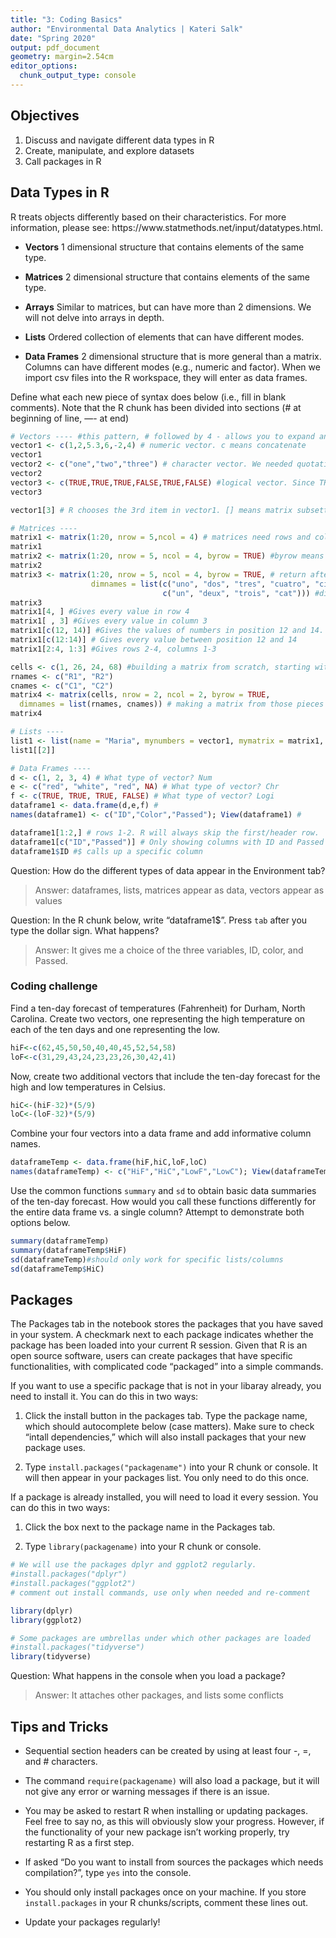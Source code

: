 ```yaml
---
title: "3: Coding Basics"
author: "Environmental Data Analytics | Kateri Salk"
date: "Spring 2020"
output: pdf_document
geometry: margin=2.54cm
editor_options: 
  chunk_output_type: console
---
```


## Objectives
1. Discuss and navigate different data types in R
2. Create, manipulate, and explore datasets
3. Call packages in R

## Data Types in R
R treats objects differently based on their characteristics. For more information, please see: https://www.statmethods.net/input/datatypes.html. 

* **Vectors** 1 dimensional structure that contains elements of the same type.

* **Matrices** 2 dimensional structure that contains elements of the same type.

* **Arrays** Similar to matrices, but can have more than 2 dimensions. We will not delve into arrays in depth.

* **Lists** Ordered collection of elements that can have different modes.

* **Data Frames** 2 dimensional structure that is more general than a matrix. Columns can have different modes (e.g., numeric and factor). When we import csv files into the R workspace, they will enter as data frames.

Define what each new piece of syntax does below (i.e., fill in blank comments). Note that the R chunk has been divided into sections (# at beginning of line, ---- at end)
```r
# Vectors ---- #this pattern, # followed by 4 - allows you to expand and collapse this section
vector1 <- c(1,2,5.3,6,-2,4) # numeric vector. c means concatenate
vector1
vector2 <- c("one","two","three") # character vector. We needed quotations b/c they're strings, or r will thing it's an operation.
vector2
vector3 <- c(TRUE,TRUE,TRUE,FALSE,TRUE,FALSE) #logical vector. Since TRUE and FALSE are capital, r knows its a logical statement, no need for quotations
vector3

vector1[3] # R chooses the 3rd item in vector1. [] means matrix subsetting, call up the ordinal number inside the brackets

# Matrices ----
matrix1 <- matrix(1:20, nrow = 5,ncol = 4) # matrices need rows and columns. matrix is a function, r knows what it needs to do. 
matrix1
matrix2 <- matrix(1:20, nrow = 5, ncol = 4, byrow = TRUE) #byrow means that we start counting across rows, rather than going down a column.
matrix2
matrix3 <- matrix(1:20, nrow = 5, ncol = 4, byrow = TRUE, # return after comma continues the line
                  dimnames = list(c("uno", "dos", "tres", "cuatro", "cinco"), 
                                  c("un", "deux", "trois", "cat"))) #dimnames means dimension names, so that it gives each column a header
matrix3
matrix1[4, ] #Gives every value in row 4
matrix1[ , 3] #Gives every value in column 3
matrix1[c(12, 14)] #Gives the values of numbers in position 12 and 14. Specific objects in the matrix
matrix1[c(12:14)] # Gives every value between position 12 and 14
matrix1[2:4, 1:3] #Gives rows 2-4, columns 1-3

cells <- c(1, 26, 24, 68) #building a matrix from scratch, starting with a vector
rnames <- c("R1", "R2")
cnames <- c("C1", "C2") 
matrix4 <- matrix(cells, nrow = 2, ncol = 2, byrow = TRUE,
  dimnames = list(rnames, cnames)) # making a matrix from those pieces we just created
matrix4

# Lists ---- 
list1 <- list(name = "Maria", mynumbers = vector1, mymatrix = matrix1, age = 5.3); list1 #semicolon means you can run with just one keystroke. List is a collection of the matrices, vectors, etc that we wrote
list1[[2]]

# Data Frames ----
d <- c(1, 2, 3, 4) # What type of vector? Num
e <- c("red", "white", "red", NA) # What type of vector? Chr
f <- c(TRUE, TRUE, TRUE, FALSE) # What type of vector? Logi
dataframe1 <- data.frame(d,e,f) #
names(dataframe1) <- c("ID","Color","Passed"); View(dataframe1) # 

dataframe1[1:2,] # rows 1-2. R will always skip the first/header row.
dataframe1[c("ID","Passed")] # Only showing columns with ID and Passed
dataframe1$ID #$ calls up a specific column

```
Question: How do the different types of data appear in the Environment tab?

> Answer: dataframes, lists, matrices appear as data, vectors appear as values

Question: In the R chunk below, write "dataframe1$". Press `tab` after you type the dollar sign. What happens?

> Answer: It gives me a choice of the three variables, ID, color, and Passed.

### Coding challenge

Find a ten-day forecast of temperatures (Fahrenheit) for Durham, North Carolina. Create two vectors, one representing the high temperature on each of the ten days and one representing the low.

```r
hiF<-c(62,45,50,50,40,40,45,52,54,58)
loF<-c(31,29,43,24,23,23,26,30,42,41)
```

Now, create two additional vectors that include the ten-day forecast for the high and low temperatures in Celsius.

```r
hiC<-(hiF-32)*(5/9)
loC<-(loF-32)*(5/9)
```

Combine your four vectors into a data frame and add informative column names.

```r
dataframeTemp <- data.frame(hiF,hiC,loF,loC) 
names(dataframeTemp) <- c("HiF","HiC","LowF","LowC"); View(dataframeTemp) 
```

Use the common functions `summary` and `sd` to obtain basic data summaries of the ten-day forecast. How would you call these functions differently for the entire data frame vs. a single column? Attempt to demonstrate both options below.

```r
summary(dataframeTemp)
summary(dataframeTemp$HiF)
sd(dataframeTemp)#should only work for specific lists/columns
sd(dataframeTemp$HiC)
```


## Packages

The Packages tab in the notebook stores the packages that you have saved in your system. A checkmark next to each package indicates whether the package has been loaded into your current R session. Given that R is an open source software, users can create packages that have specific functionalities, with complicated code "packaged" into a simple commands.

If you want to use a specific package that is not in your libaray already, you need to install it. You can do this in two ways: 

1. Click the install button in the packages tab. Type the package name, which should autocomplete below (case matters). Make sure to check "intall dependencies," which will also install packages that your new package uses. 

2. Type `install.packages("packagename")` into your R chunk or console. It will then appear in your packages list. You only need to do this once. 

If a package is already installed, you will need to load it every session. You can do this in two ways: 

1. Click the box next to the package name in the Packages tab. 

2. Type `library(packagename)` into your R chunk or console.


```r
# We will use the packages dplyr and ggplot2 regularly. 
#install.packages("dplyr") 
#install.packages("ggplot2")
# comment out install commands, use only when needed and re-comment

library(dplyr)
library(ggplot2)

# Some packages are umbrellas under which other packages are loaded
#install.packages("tidyverse")
library(tidyverse)
```

Question: What happens in the console when you load a package?

> Answer: It attaches other packages, and lists some conflicts


## Tips and Tricks

* Sequential section headers can be created by using at least four -, =, and # characters.

* The command `require(packagename)` will also load a package, but it will not give any error or warning messages if there is an issue.

* You may be asked to restart R when installing or updating packages. Feel free to say no, as this will obviously slow your progress. However, if the functionality of your new package isn't working properly, try restarting R as a first step. 

* If asked "Do you want to install from sources the packages which needs compilation?", type `yes` into the console. 

* You should only install packages once on your machine. If you store `install.packages` in your R chunks/scripts, comment these lines out. 

* Update your packages regularly! 